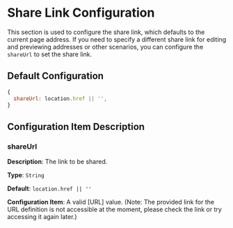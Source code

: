 # Share Link Configuration

This section is used to configure the share link, which defaults to the current page address. If you need to specify a different share link for editing and previewing addresses or other scenarios, you can configure the `shareUrl` to set the share link.

## Default Configuration

```js
{
  shareUrl: location.href || '',
}
```

## Configuration Item Description

### shareUrl

**Description**: The link to be shared.

**Type**: `String`

**Default**: `location.href || ''`

**Configuration Item**: A valid [URL] value. (Note: The provided link for the URL definition is not accessible at the moment, please check the link or try accessing it again later.)